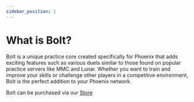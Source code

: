 ```yaml
---
sidebar_position: 1
---
```

# What is Bolt?

Bolt is a unique practice core created specifically for Phoenix that adds exciting features such as various duels similar to those found on popular practice servers like MMC and Lunar. Whether you want to train and improve your skills or challenge other players in a competitive environment, Bolt is the perfect addition to your Phoenix network.

Bolt can be purchased via our [Store](https://refinedev.xyz/resources/bolt.8/)
